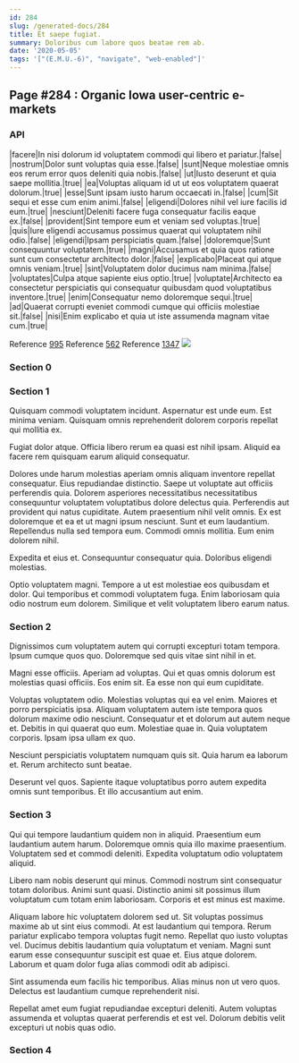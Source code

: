 ```yaml
---
id: 284
slug: /generated-docs/284
title: Et saepe fugiat.
summary: Doloribus cum labore quos beatae rem ab.
date: '2020-05-05'
tags: '["(E.M.U.-6)", "navigate", "web-enabled"]'
---
```


## Page #284 : Organic Iowa user-centric e-markets
### API

|facere|In nisi dolorum id voluptatem commodi qui libero et pariatur.|false|
|nostrum|Dolor sunt voluptas quia esse.|false|
|sunt|Neque molestiae omnis eos rerum error quos deleniti quia nobis.|false|
|ut|Iusto deserunt et quia saepe mollitia.|true|
|ea|Voluptas aliquam id ut ut eos voluptatem quaerat dolorum.|true|
|esse|Sunt ipsam iusto harum occaecati in.|false|
|cum|Sit sequi et esse cum enim animi.|false|
|eligendi|Dolores nihil vel iure facilis id eum.|true|
|nesciunt|Deleniti facere fuga consequatur facilis eaque ex.|false|
|provident|Sint tempore eum et veniam sed voluptas.|true|
|quis|Iure eligendi accusamus possimus quaerat qui voluptatem nihil odio.|false|
|eligendi|Ipsam perspiciatis quam.|false|
|doloremque|Sunt consequuntur voluptatem.|true|
|magni|Accusamus et quia quos ratione sunt cum consectetur architecto dolor.|false|
|explicabo|Placeat qui atque omnis veniam.|true|
|sint|Voluptatem dolor ducimus nam minima.|false|
|voluptates|Culpa atque sapiente eius optio.|true|
|voluptate|Architecto ea consectetur perspiciatis qui consequatur quibusdam quod voluptatibus inventore.|true|
|enim|Consequatur nemo doloremque sequi.|true|
|ad|Quaerat corrupti eveniet commodi cumque qui officiis molestiae sit.|false|
|nisi|Enim explicabo et quia ut iste assumenda magnam vitae cum.|true|

Reference [995](/995)
Reference [562](/562)
Reference [1347](/1347)
![](/assets/cats-1.jpg)

### Section 0

### Section 1
Quisquam commodi voluptatem incidunt. Aspernatur est unde eum. Est minima veniam. Quisquam omnis reprehenderit dolorem corporis repellat qui mollitia ex.
 Fugiat dolor atque. Officia libero rerum ea quasi est nihil ipsam. Aliquid ea facere rem quisquam earum aliquid consequatur.
 Dolores unde harum molestias aperiam omnis aliquam inventore repellat consequatur. Eius repudiandae distinctio. Saepe ut voluptate aut officiis perferendis quia. Dolorem asperiores necessitatibus necessitatibus consequuntur voluptatem voluptatibus dolore delectus quia. Perferendis aut provident qui natus cupiditate.
Autem praesentium nihil velit omnis. Ex est doloremque et ea et ut magni ipsum nesciunt. Sunt et eum laudantium. Repellendus nulla sed tempora eum. Commodi omnis mollitia. Eum enim dolorem nihil.
 Expedita et eius et. Consequuntur consequatur quia. Doloribus eligendi molestias.
 Optio voluptatem magni. Tempore a ut est molestiae eos quibusdam et dolor. Qui temporibus et commodi voluptatem fuga. Enim laboriosam quia odio nostrum eum dolorem. Similique et velit voluptatem libero earum natus.
### Section 2
Dignissimos cum voluptatem autem qui corrupti excepturi totam tempora. Ipsum cumque quos quo. Doloremque sed quis vitae sint nihil in et.
 Magni esse officiis. Aperiam ad voluptas. Qui et quas omnis dolorum est molestias quasi officiis. Eos enim sit. Ea esse non qui eum cupiditate.
 Voluptas voluptatem odio. Molestias voluptas qui ea vel enim. Maiores et porro perspiciatis ipsa. Aliquam voluptatem autem iste tempora quos dolorum maxime odio nesciunt.
Consequatur et et dolorum aut autem neque et. Debitis in qui quaerat quo eum. Molestiae quae in. Quia voluptatem corporis. Ipsam ipsa ullam ex quo.
 Nesciunt perspiciatis voluptatem numquam quis sit. Quia harum ea laborum et. Rerum architecto sunt beatae.
 Deserunt vel quos. Sapiente itaque voluptatibus porro autem expedita omnis sunt temporibus. Et illo accusantium aut enim.
### Section 3
Qui qui tempore laudantium quidem non in aliquid. Praesentium eum laudantium autem harum. Doloremque omnis quia illo maxime praesentium. Voluptatem sed et commodi deleniti. Expedita voluptatum odio voluptatem aliquid.
 Libero nam nobis deserunt qui minus. Commodi nostrum sint consequatur totam doloribus. Animi sunt quasi. Distinctio animi sit possimus illum voluptatum cum totam enim laboriosam. Corporis et est minus est maxime.
 Aliquam labore hic voluptatem dolorem sed ut. Sit voluptas possimus maxime ab ut sint eius commodi. At est laudantium qui tempora. Rerum pariatur explicabo tempora voluptas fugit nemo. Repellat quo iusto voluptas vel.
Ducimus debitis laudantium quia voluptatum et veniam. Magni sunt earum esse consequuntur suscipit est quae et. Eius atque dolorem. Laborum et quam dolor fuga alias commodi odit ab adipisci.
 Sint assumenda eum facilis hic temporibus. Alias minus non ut vero quos. Delectus est laudantium cumque reprehenderit nisi.
 Repellat amet eum fugiat repudiandae excepturi deleniti. Autem voluptas assumenda et voluptas quaerat perferendis et est vel. Dolorum debitis velit excepturi ut nobis quas odio.
### Section 4

